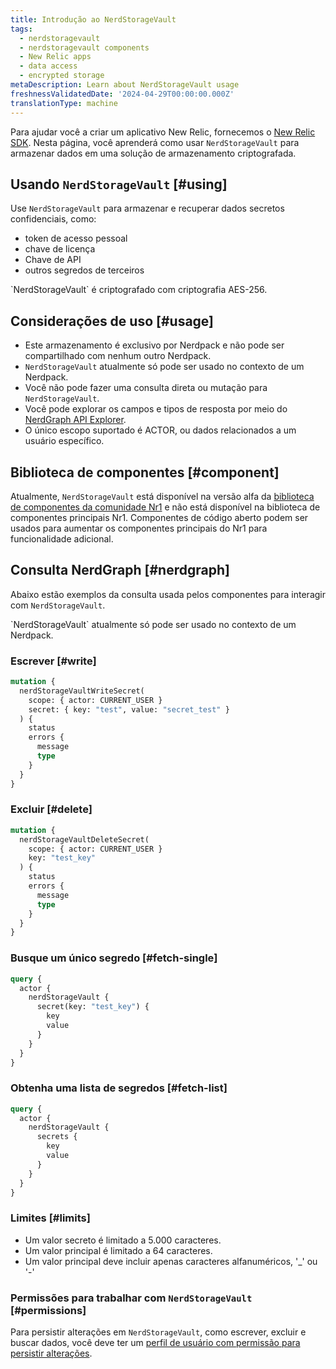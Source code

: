 ```yaml
---
title: Introdução ao NerdStorageVault
tags:
  - nerdstoragevault
  - nerdstoragevault components
  - New Relic apps
  - data access
  - encrypted storage
metaDescription: Learn about NerdStorageVault usage
freshnessValidatedDate: '2024-04-29T00:00:00.000Z'
translationType: machine
---
```


Para ajudar você a criar um aplicativo New Relic, fornecemos o [New Relic SDK](/docs/new-relic-solutions/build-nr-ui/sdk-component/intro-to-sdk). Nesta página, você aprenderá como usar `NerdStorageVault` para armazenar dados em uma solução de armazenamento criptografada.

## Usando `NerdStorageVault` [#using]

Use `NerdStorageVault` para armazenar e recuperar dados secretos confidenciais, como:

* token de acesso pessoal
* chave de licença
* Chave de API
* outros segredos de terceiros

<Callout variant="tip">
  `NerdStorageVault` é criptografado com criptografia AES-256.
</Callout>

## Considerações de uso [#usage]

* Este armazenamento é exclusivo por Nerdpack e não pode ser compartilhado com nenhum outro Nerdpack.
* `NerdStorageVault` atualmente só pode ser usado no contexto de um Nerdpack.
* Você não pode fazer uma consulta direta ou mutação para `NerdStorageVault`.
* Você pode explorar os campos e tipos de resposta por meio do [NerdGraph API Explorer](https://api.newrelic.com/graphiql).
* O único escopo suportado é ACTOR, ou dados relacionados a um usuário específico.

## Biblioteca de componentes [#component]

Atualmente, `NerdStorageVault` está disponível na versão alfa da [biblioteca de componentes da comunidade Nr1](https://www.npmjs.com/package/@newrelic/nr1-community/v/1.3.0-alpha.5) e não está disponível na biblioteca de componentes principais Nr1. Componentes de código aberto podem ser usados para aumentar os componentes principais do Nr1 para funcionalidade adicional.

## Consulta NerdGraph [#nerdgraph]

Abaixo estão exemplos da consulta usada pelos componentes para interagir com `NerdStorageVault`.

<Callout variant="tip">
  `NerdStorageVault` atualmente só pode ser usado no contexto de um Nerdpack.
</Callout>

### Escrever [#write]

```graphql
mutation {
  nerdStorageVaultWriteSecret(
    scope: { actor: CURRENT_USER }
    secret: { key: "test", value: "secret_test" }
  ) {
    status
    errors {
      message
      type
    }
  }
}
```

### Excluir [#delete]

```graphql
mutation {
  nerdStorageVaultDeleteSecret(
    scope: { actor: CURRENT_USER }
    key: "test_key"
  ) {
    status
    errors {
      message
      type
    }
  }
}
```

### Busque um único segredo [#fetch-single]

```graphql
query {
  actor {
    nerdStorageVault {
      secret(key: "test_key") {
        key
        value
      }
    }
  }
}
```

### Obtenha uma lista de segredos [#fetch-list]

```graphql
query {
  actor {
    nerdStorageVault {
      secrets {
        key
        value
      }
    }
  }
}
```

### Limites [#limits]

* Um valor secreto é limitado a 5.000 caracteres.
* Um valor principal é limitado a 64 caracteres.
* Um valor principal deve incluir apenas caracteres alfanuméricos, &apos;\_&apos; ou &apos;-&apos;

### Permissões para trabalhar com `NerdStorageVault` [#permissions]

Para persistir alterações em `NerdStorageVault`, como escrever, excluir e buscar dados, você deve ter um [perfil de usuário com permissão para persistir alterações](/docs/accounts/original-accounts-billing/original-users-roles/users-roles-original-user-model).